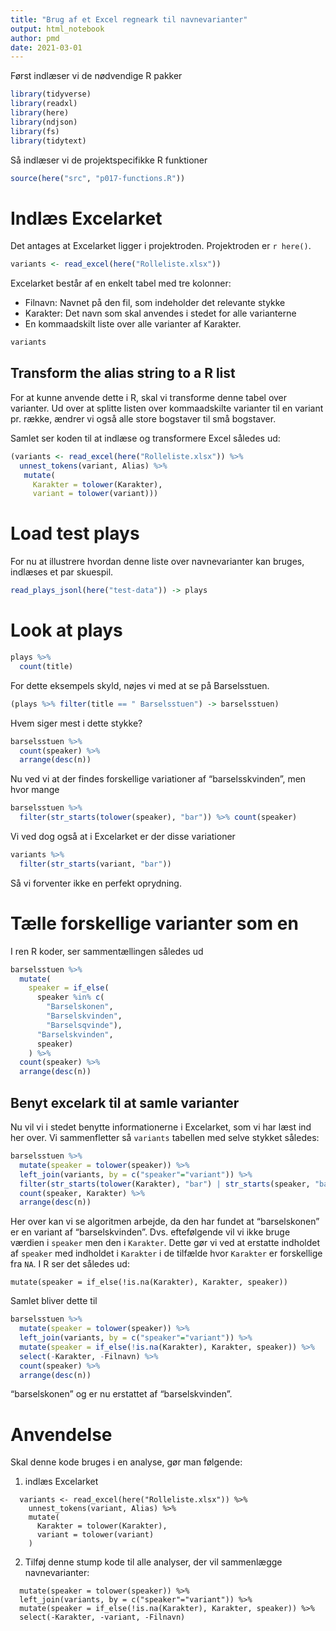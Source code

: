 ```yaml
---
title: "Brug af et Excel regneark til navnevarianter"
output: html_notebook
author: pmd
date: 2021-03-01
---
```


Først indlæser vi de nødvendige R pakker

```r
library(tidyverse)
library(readxl)
library(here)
library(ndjson)
library(fs)
library(tidytext)
```

Så indlæser vi de projektspecifikke R funktioner

```r
source(here("src", "p017-functions.R"))
```

# Indlæs Excelarket

Det antages at Excelarket ligger i projektroden. Projektroden er `r here()`.

```r
variants <- read_excel(here("Rolleliste.xlsx"))
```

Excelarket består af en enkelt tabel med tre kolonner: 

 * Filnavn: Navnet på den fil, som indeholder det relevante stykke
 * Karakter: Det navn som skal anvendes i stedet for alle varianterne
 * En kommaadskilt liste over alle varianter af Karakter.

```r
variants
```

## Transform the alias string to a R list

For at kunne anvende dette i R, skal vi transforme denne tabel over varianter. Ud over at splitte listen over kommaadskilte varianter til en variant pr. række, ændrer vi også alle store bogstaver til små bogstaver.

Samlet ser koden til at indlæse og transformere Excel således ud:

```r
(variants <- read_excel(here("Rolleliste.xlsx")) %>% 
  unnest_tokens(variant, Alias) %>% 
   mutate(
     Karakter = tolower(Karakter),
     variant = tolower(variant)))
```

# Load test plays

For nu at illustrere hvordan denne liste over navnevarianter kan bruges, indlæses et par skuespil.

```r
read_plays_jsonl(here("test-data")) -> plays
```

# Look at plays

```r
plays %>% 
  count(title)
```
For dette eksempels skyld, nøjes vi med at se på Barselsstuen.

```r
(plays %>% filter(title == " Barselsstuen") -> barselsstuen)
```
Hvem siger mest i dette stykke?

```r
barselsstuen %>% 
  count(speaker) %>% 
  arrange(desc(n))
```
Nu ved vi at der findes forskellige variationer af "barselsskvinden", men hvor mange

```r
barselsstuen %>% 
  filter(str_starts(tolower(speaker), "bar")) %>% count(speaker)
```

Vi ved dog også at i Excelarket er der disse variationer

```r
variants %>% 
  filter(str_starts(variant, "bar"))
```
Så vi forventer ikke en perfekt oprydning.

# Tælle forskellige varianter som en

I ren R koder, ser sammentællingen således ud

```r
barselsstuen %>% 
  mutate(
    speaker = if_else(
      speaker %in% c(
        "Barselskonen",
        "Barselskvinden",
        "Barselsqvinde"),
      "Barselskvinden",
      speaker)
    ) %>% 
  count(speaker) %>% 
  arrange(desc(n))
```
## Benyt excelark til at samle varianter

Nu vil vi i stedet benytte informationerne i Excelarket, som vi har læst ind her over. Vi sammenfletter så `variants` tabellen med selve stykket således:

```r
barselsstuen %>%
  mutate(speaker = tolower(speaker)) %>% 
  left_join(variants, by = c("speaker"="variant")) %>% 
  filter(str_starts(tolower(Karakter), "bar") | str_starts(speaker, "bar")) %>% 
  count(speaker, Karakter) %>% 
  arrange(desc(n))
```
Her over kan vi se algoritmen arbejde, da den har fundet at "barselskonen" er en variant af "barselskvinden". Dvs. eftefølgende vil vi ikke bruge værdien i `speaker` men den i `Karakter`. Dette gør vi ved at erstatte indholdet af `speaker` med indholdet i `Karakter` i de tilfælde hvor `Karakter` er forskellige fra `NA`. I R ser det således ud:

```
mutate(speaker = if_else(!is.na(Karakter), Karakter, speaker))
```

Samlet bliver dette til

```r
barselsstuen %>%
  mutate(speaker = tolower(speaker)) %>% 
  left_join(variants, by = c("speaker"="variant")) %>% 
  mutate(speaker = if_else(!is.na(Karakter), Karakter, speaker)) %>% 
  select(-Karakter, -Filnavn) %>% 
  count(speaker) %>% 
  arrange(desc(n))
```
"barselskonen" og er nu erstattet af "barselskvinden".

# Anvendelse

Skal denne kode bruges i en analyse, gør man følgende:

 1. indlæs Excelarket

```
  variants <- read_excel(here("Rolleliste.xlsx")) %>% 
    unnest_tokens(variant, Alias) %>% 
    mutate(
      Karakter = tolower(Karakter),
      variant = tolower(variant)
    )
```

 2. Tilføj denne stump kode til alle analyser, der vil sammenlægge navnevarianter:

```
  mutate(speaker = tolower(speaker)) %>% 
  left_join(variants, by = c("speaker"="variant")) %>% 
  mutate(speaker = if_else(!is.na(Karakter), Karakter, speaker)) %>%
  select(-Karakter, -variant, -Filnavn)
```
